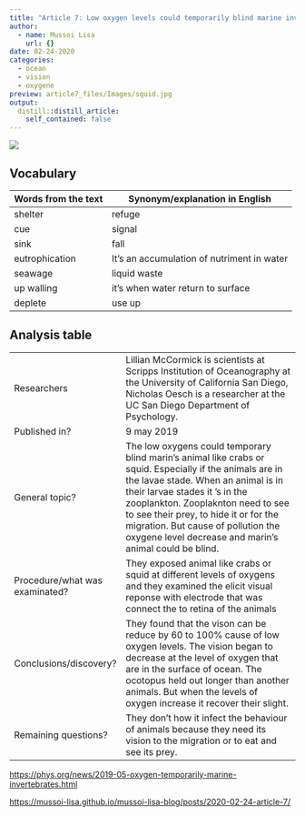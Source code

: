 ```yaml
---
title: "Article 7: Low oxygen levels could temporarily blind marine invertebrates"
author:
  - name: Mussoi Lisa
    url: {}
date: 02-24-2020
categories:
  - ocean 
  - vision 
  - oxygene
preview: article7_files/Images/squid.jpg
output:
  distill::distill_article:
    self_contained: false
---
```


![](article-7_files/Images/tunacrabs.jpg)

## Vocabulary 

| Words from the text | Synonym/explanation in English |
| ------------------- | ------------------------------ |
| shelter | refuge |
| cue | signal |
| sink   | fall |
| eutrophication | It's an accumulation of nutriment in water |
| seawage |  liquid waste|
| up walling  |  it's when water return to surface|
| deplete | use up |




## Analysis table 

|                              |                                                                     |
| ---------------------------- | ------------------------------------------------------------------- |
| Researchers                  |Lillian McCormick is scientists at Scripps Institution of Oceanography at the University of California San Diego, Nicholas Oesch is a researcher at the UC San Diego Department of Psychology.|
| Published in?                |  9 may 2019|
| General topic?               | The low oxygens could temporary blind marin's animal like crabs or squid. Especially if the animals are in the lavae stade. When an animal is in their larvae stades it 's in the zooplankton. Zooplaknton need to see to see their prey, to hide it or for the migration. But cause of pollution the oxygene level decrease and marin's animal could be blind.  |
| Procedure/what was examinated? | They exposed animal like crabs or squid at different levels of oxygens and they examined the elicit visual reponse with electrode that was connect the to retina of the animals  |
| Conclusions/discovery?       | They found that the vison can be reduce by 60 to 100% cause of low oxygen levels. The vision began to decrease at the level of oxygen that are in the surface of ocean. The ocotopus held out longer than another animals. But when the levels of oxygen increase it recover their slight. |
| Remaining questions?         |They don't how it infect the behaviour of animals because they need its vision to the migration or to eat and see its prey.     |



<https://phys.org/news/2019-05-oxygen-temporarily-marine-invertebrates.html> 

<https://mussoi-lisa.github.io/mussoi-lisa-blog/posts/2020-02-24-article-7/>


